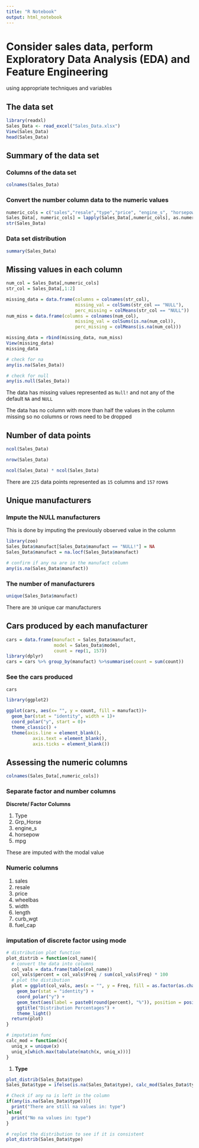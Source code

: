 ```yaml
---
title: "R Notebook"
output: html_notebook
---
```


# Consider sales data, perform Exploratory Data Analysis (EDA) and Feature Engineering

using appropriate techniques and variables

## The data set

```r
library(readxl)
Sales_Data <- read_excel("Sales_Data.xlsx")
View(Sales_Data)
head(Sales_Data)
```

## Summary of the data set

### Columns of the data set 

```r
colnames(Sales_Data)
```

### Convert the number column data to the numeric values

```r
numeric_cols = c("sales","resale","type","price", "engine_s", "horsepow",  "wheelbas",  "width", "length", "curb_wgt", "fuel_cap","mpg",  "Grp_Horse")
Sales_Data[, numeric_cols] = lapply(Sales_Data[,numeric_cols], as.numeric)  
str(Sales_Data)
```

### Data set distribution

```r
summary(Sales_Data)
```

## Missing values in each column

```r
num_col = Sales_Data[,numeric_cols]
str_col = Sales_Data[,1:2]

missing_data = data.frame(columns = colnames(str_col),
                          missing_val = colSums(str_col == "NULL"),
                          perc_missing = colMeans(str_col == "NULL"))
num_miss = data.frame(columns = colnames(num_col),
                          missing_val = colSums(is.na(num_col)),
                          perc_missing = colMeans(is.na(num_col)))

missing_data = rbind(missing_data, num_miss)
View(missing_data)
missing_data

```

```r
# check for na 
any(is.na(Sales_Data))
```

```r
# check for null
any(is.null(Sales_Data))
```

The data has missing values represented as `Null!` and not any of the default `NA` and `NULL`

The data has no column with more than half the values in the column missing so no columns or rows need to be dropped

## Number of data points

```r
ncol(Sales_Data)
```

```r
nrow(Sales_Data)
```

```r
ncol(Sales_Data) * ncol(Sales_Data)
```

There are `225` data points represented as `15` columns and `157` rows

## Unique manufacturers

### Impute the NULL manufacturers

This is done by imputing the previously observed value in the column

```r
library(zoo)
Sales_Data$manufact[Sales_Data$manufact == "NULL!"] = NA
Sales_Data$manufact = na.locf(Sales_Data$manufact)

# confirm if any na are in the manufact column 
any(is.na(Sales_Data$manufact))
```

### The number of manufacturers

```r
unique(Sales_Data$manufact)
```

There are `30` unique car manufacturers

## Cars produced by each manufacturer

```r
cars = data.frame(manufact = Sales_Data$manufact,
                  model = Sales_Data$model,
                  count = rep(1, 157))
library(dplyr)
cars = cars %>% group_by(manufact) %>%summarise(count = sum(count))
```

### See the cars produced

```r
cars
```

```r
library(ggplot2)

ggplot(cars, aes(x= "", y = count, fill = manufact))+
  geom_bar(stat = "identity", width = 1)+
  coord_polar("y", start = 0)+
  theme_classic() +
  theme(axis.line = element_blank(),
          axis.text = element_blank(),
          axis.ticks = element_blank())
```

## Assessing the numeric columns

```r
colnames(Sales_Data[,numeric_cols])
```

### Separate factor and number columns 

**Discrete/ Factor Columns**

1.  Type
2.  Grp_Horse
3.  engine_s
4.  horsepow
5.  mpg

These are imputed with the modal value

### Numeric columns

1.  sales
2.  resale
3.  price
4.  wheelbas
5.  width
6.  length
7.  curb_wgt
8.  fuel_cap

### imputation of discrete factor using mode

```r
# distribution plot function
plot_distrib = function(col_name){
  # convert the data into columns
  col_vals = data.frame(table(col_name))
  col_vals$percent = col_vals$Freq / sum(col_vals$Freq) * 100
  # plot the distibution
  plot = ggplot(col_vals, aes(x = "", y = Freq, fill = as.factor(as.character(col_name)))) +
    geom_bar(stat = "identity") +
    coord_polar("y") +
    geom_text(aes(label = paste0(round(percent), "%")), position = position_stack(vjust = 0.5)) +
    ggtitle("Distribution Percentages") +
    theme_light()
  return(plot)
}
```

```r
# imputation func
calc_mod = function(x){
  uniq_x = unique(x)
  uniq_x[which.max(tabulate(match(x, uniq_x)))]
}
```

1.  **Type**

```r
plot_distrib(Sales_Data$type)
Sales_Data$type = ifelse(is.na(Sales_Data$type), calc_mod(Sales_Data$type), Sales_Data$type)

# Check if any na is left in the column
if(any(is.na(Sales_Data$type))){
  print("There are still na values in: type")
}else{
  print("No na values in: type")
}

# replot the distribution to see if it is consistent
plot_distrib(Sales_Data$type)
```
